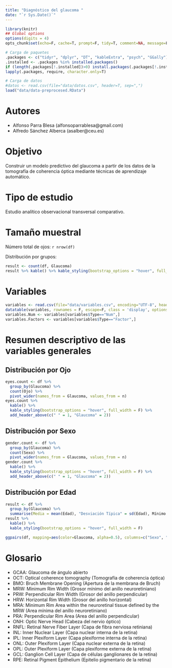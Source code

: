 ```yaml
---
title: "Diagnóstico del glaucoma "
date: "`r Sys.Date()`"
---
```


```r
library(knitr)
## Global options
options(digits = 4)
opts_chunk$set(echo=F, cache=T, prompt=F, tidy=T, comment=NA, message=F, warning=F, dev="png", dev.args=list(type="cairo"), dpi=300)
```

```r
# Carga de paquetes
.packages <- c("tidyr", "dplyr", "DT", "kableExtra", "psych", "GGally")
.installed <- .packages %in% installed.packages()
if (length(.packages[!.installed])>0) install.packages(.packages[!.installed])
lapply(.packages, require, character.only=T)
```

```r
# Carga de datos
#datos <- read.csv(file="data/datos.csv", header=T, sep=",")
load("data/data-preprocesed.RData")
```

# Autores

- Alfonso Parra Blesa (alfonsoparrablesa@gmail.com)
- Alfredo Sánchez Alberca (asalber@ceu.es)

# Objetivo

Construir un modelo predictivo del glaucoma a partir de los datos de la tomografía de coherencia óptica mediante técnicas de aprendizaje automático.


# Tipo de estudio

Estudio analítico observacional transversal comparativo. 


# Tamaño muestral

Número total de ojos: `r nrow(df)`

Distribución por grupos:

```r
result <- count(df, Glaucoma)
result %>% kable() %>% kable_styling(bootstrap_options = "hover", full_width = F)
```

# Variables

```r
variables <- read.csv(file="data/variables.csv", encoding="UTF-8", header=T, sep=",")
datatable(variables, rownames = F, escape=F, class = 'display', options = list(pageLength = 10, dom="ltip", language = list(url = 'http://cdn.datatables.net/plug-ins/1.10.11/i18n/Spanish.json')))
variables.Num <- variables[variables$Type=="Num",]
variables.Factors <- variables[variables$Type=="Factor",]
```

# Resumen descriptivo de las variables generales 

## Distribución por Ojo

```r
eyes.count <- df %>% 
  group_by(Glaucoma) %>% 
  count(Ojo) %>% 
  pivot_wider(names_from = Glaucoma, values_from = n)
eyes.count %>% 
  kable() %>% 
  kable_styling(bootstrap_options = "hover", full_width = F) %>%
  add_header_above(c(" " = 1, "Glaucoma" = 2))
```

## Distribución por Sexo

```r
gender.count <- df %>% 
  group_by(Glaucoma) %>% 
  count(Sexo) %>%
  pivot_wider(names_from = Glaucoma, values_from = n)
gender.count %>% 
  kable() %>% 
  kable_styling(bootstrap_options = "hover", full_width = F) %>%
  add_header_above(c(" " = 1, "Glaucoma" = 2))
```

## Distribución por Edad

```r
result <- df %>% 
  group_by(Glaucoma) %>% 
  summarise(Media = mean(Edad), "Desviación Típica" = sd(Edad), Mínimo = min(Edad), Máximo = max(Edad))
result %>% 
  kable() %>% 
  kable_styling(bootstrap_options = "hover", full_width = F)
```

```r
ggpairs(df, mapping=aes(color=Glaucoma, alpha=0.5), columns=c("Sexo", "Edad", "Ojo"))
```

# Glosario

- GCAA: Glaucoma de ángulo abierto
- OCT: Optical coherence tomography (Tomografía de coherencia óptica)
- BMO: Bruch Membrane Opening (Apertura de la membrana de Bruch)
- MRW: Minimum Rim Width (Grosor mínimo del anillo neuroretiniano)
- PRW: Perpendicular Rim Width (Grosor del anillo perpendicular)
- HRW: Horizontal Rim Width (Grosor del anillo horizontal)
- MRA: Minimum Rim Area within the neuroretinal tissue defined by the MRW (Area mínima del anillo neuroretiniano)
- PRA: Perpendicular Rim Area (Area del anillo perpendicular) 
- ONH: Optic Nerve Head (Cabeza del nervio óptico)
- RNFL: Retinal Nerve Fiber Layer (Capa de fibra nerviosa retiniana)
- INL: Inner Nuclear Layer (Capa nuclear interna de la retina)
- IPL: Inner Plexiform Layer (Capa plexiforme interna de la retina)
- ONL: Outer Plexiform Layer (Capa nuclear externa de la retina)
- OPL: Outer Plexiform Layer (Capa plexiforme externa de la retina)
- GCL: Ganglion Cell Layer (Capa de células ganglionares de la retina)
- RPE: Retinal Pigment Epithelium (Epitelio pigmentario de la retina)



